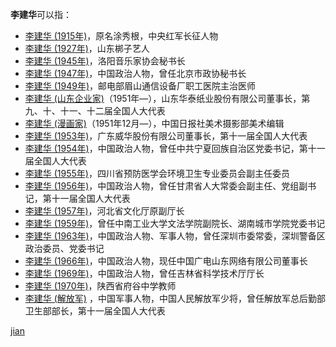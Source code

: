 '''李建华'''可以指：
* [[李建华_(1915年)|李建华 (1915年)]]，原名涂秀根，中央红军长征人物
* [[李建华_(1927年)|李建华 (1927年)]]，山东梆子艺人
* [[李建华_(1945年)|李建华 (1945年)]]，洛阳音乐家协会秘书长
* [[李建华_(1947年)|李建华 (1947年)]]，中国政治人物，曾任北京市政协秘书长
* [[李建华_(1949年)|李建华 (1949年)]]，邮电部眉山通信设备厂职工医院主治医师
* [[李建华_(山东企业家)|李建华 (山东企业家)]]（1951年—），山东华泰纸业股份有限公司董事长，第九、十、十一、十二届全国人大代表
* [[李建华_(漫画家)|李建华 (漫画家)]]（1951年12月—），中国日报社美术摄影部美术编辑
* [[李建华_(1953年)|李建华 (1953年)]]，广东威华股份有限公司董事长，第十一届全国人大代表
* [[李建华_(1954年)|李建华 (1954年)]]，中国政治人物，曾任中共宁夏回族自治区党委书记，第十一届全国人大代表
* [[李建华_(1955年)|李建华 (1955年)]]，四川省预防医学会环境卫生专业委员会副主任委员
* [[李建华_(1956年)|李建华 (1956年)]]，中国政治人物，曾任甘肃省人大常委会副主任、党组副书记，第十一届全国人大代表
* [[李建华_(1957年)|李建华 (1957年)]]，河北省文化厅原副厅长
* [[李建华_(1959年)|李建华 (1959年)]]，曾任中南工业大学文法学院副院长、湖南城市学院党委书记
* [[李建华_(1963年)|李建华 (1963年)]]，中国政治人物、军事人物，曾任深圳市委常委，深圳警备区政治委员、党委书记
* [[李建华_(1966年)|李建华 (1966年)]]，中国政治人物，现任中国广电山东网络有限公司董事长
* [[李建华_(1969年)|李建华 (1969年)]]，中国政治人物，曾任吉林省科学技术厅厅长
* [[李建华_(1970年)|李建华 (1970年)]]，陕西省府谷中学教师
* [[李建华_(解放军)|李建华 (解放军)]]<!--出生日期(？)-->，中国军事人物，中国人民解放军少将，曾任解放军总后勤部卫生部部长，第十一届全国人大代表

{{disambig}}

[[Category:三字李姓人名消歧义|jian]]